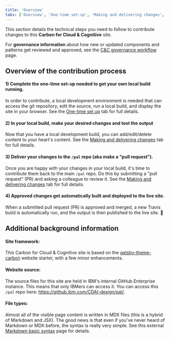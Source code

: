 ```yaml
---
title: 'Overview'
tabs: ['Overview', 'One-time set-up', 'Making and delivering changes', 'Troubleshooting']
---
```


<PageDescription>

This section details the technical steps you need to follow to contribute changes to this <strong>Carbon for Cloud & Cognitive</strong> site. 

</PageDescription>

<InlineNotification kind="info">

For <strong>governance information</strong> about how new or updated components and patterns get reviewed and approved, 
see the <a href="/overview/governance-workflow">C&C governance workflow</a> page.

</InlineNotification>


## Overview of the contribution process

#### 1) Complete the one-time set-up needed to get your own local build running.
In order to contribute, a local development environment is needed that can access the
git repository, edit the source, run a local build, and display the site in your browser. 
See the [One-time set up](./one-time-set-up) tab for full details.

#### 2) In your local build, make your desired changes and test the output
Now that you have a local development build, you can add/edit/delete content to your heart's content. 
See the [Making and delivering changes](./making-and-delivering-changes) tab for 
full details.

#### 3) Deliver your changes to the `/pal` repo (aka make a "pull request").
Once you are happy with your changes in your local build, it's time to contribute them back to the main 
`/pal` repo. Do this by submitting a "pull request" (PR) and asking a colleague to review it. See 
the [Making and delivering changes](./making-and-delivering-changes) tab for full details.

#### 4) Approved changes get automatically built and deployed to the live site.
When a submitted pull request (PR) is approved and merged, a new Travis build is automatically run, and 
the output is then published to the live site. 🎉



## Additional background information

#### Site framework:
This Carbon for Cloud & Cognitive site is based on the [gatsby-theme-carbon](https://github.com/carbon-design-system/gatsby-theme-carbon) 
website starter, with a few minor enhancements.

#### Website source:
The source files for this  site are held in IBM's internal GitHub Enterprise instance. This means that 
only IBMers can access it. You can access this `/pal` repo here: <https://github.ibm.com/CDAI-design/pal/>.

#### File types:
Almost all of the visible page content is written in MDX files (this is a hybrid of Markdown and JSX). 
The good news is that even if you've never heard of Markdown or MDX before, the syntax is really very simple. 
See this external [Markdown basic syntax](https://www.markdownguide.org/basic-syntax/) page for details.
